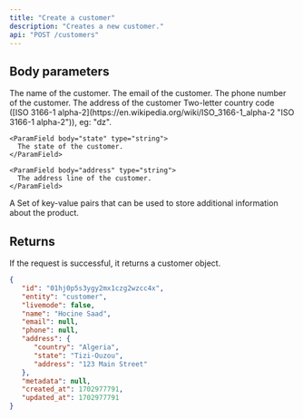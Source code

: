 ```yaml
---
title: "Create a customer"
description: "Creates a new customer."
api: "POST /customers"
---
```


## Body parameters

<ParamField body="name" type="string">
   The name of the customer.
</ParamField>

<ParamField body="email" type="string">
   The email of the customer.
</ParamField>

<ParamField body="phone" type="string">
   The phone number of the customer.
</ParamField>

<ParamField body="address" type="object">
The address of the customer

<Expandable title="address">
    <ParamField body="country" type="string">
      Two-letter country code ([ISO 3166-1 alpha-2](https://en.wikipedia.org/wiki/ISO_3166-1_alpha-2 "ISO 3166-1 alpha-2")), eg: "dz".
    </ParamField>

    <ParamField body="state" type="string">
      The state of the customer.
    </ParamField>

    <ParamField body="address" type="string">
      The address line of the customer.
    </ParamField>

</Expandable>
</ParamField>

<ParamField body="metadata" type="array">
   A Set of key-value pairs that can be used to store additional information
   about the product.
</ParamField>

## Returns

If the request is successful, it returns a customer object.

<ResponseExample>

```json Response
{
   "id": "01hj0p5s3ygy2mx1czg2wzcc4x",
   "entity": "customer",
   "livemode": false,
   "name": "Hocine Saad",
   "email": null,
   "phone": null,
   "address": {
      "country": "Algeria",
      "state": "Tizi-Ouzou",
      "address": "123 Main Street"
   },
   "metadata": null,
   "created_at": 1702977791,
   "updated_at": 1702977791
}
```

</ResponseExample>
